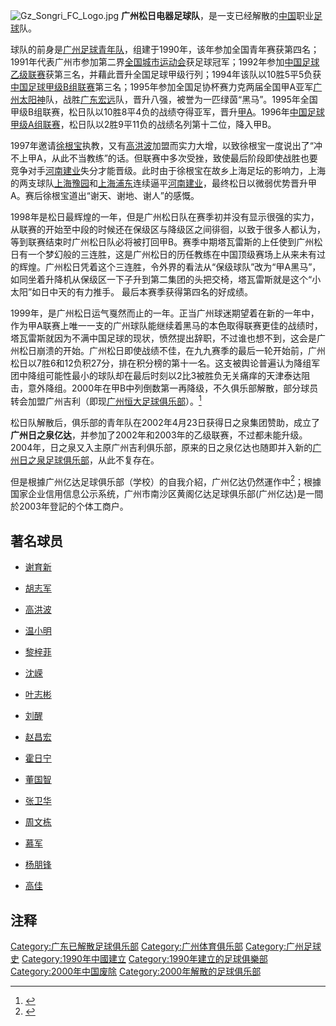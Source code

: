 [[File:Gz_Songri_FC_Logo.jpg|right]]
{{Advert|time=2020-06-24T16:35:13+00:00}}
'''广州松日电器足球队'''，是一支已经解散的[[中国|中国]]职业[[足球|足球]]队。

球队的前身是[[广州足球青年队|广州足球青年队]]，组建于1990年，该年参加全国青年赛获第四名；1991年代表广州市参加第二界[[全国城市运动会|全国城市运动会]]获足球冠军；1992年参加[[中国足球乙级联赛|中国足球乙级联赛]]获第三名，并藉此晋升全国足球甲级行列；1994年该队以10胜5平5负获[[中国足球甲级B组联赛|中国足球甲级B组联赛]]第三名；1995年参加全国足协杯赛力克两届全国甲A亚军[[广州太阳神|广州太阳神]]队，战胜[[广东宏远|广东宏远]]队，晋升八强，被誉为一匹绿茵“黑马”。1995年全国甲级B组联赛，松日队以10胜8平4负的战绩夺得亚军，晋升[[中国足球甲级A组联赛|甲A]]。1996年[[中国足球甲级A组联赛|中国足球甲级A组联赛]]，松日队以2胜9平11负的战绩名列第十二位，降入甲B。

1997年邀请[[徐根宝|徐根宝]]执教，又有[[高洪波|高洪波]]加盟而实力大增，以致徐根宝一度说出了“冲不上甲A，从此不当教练”的话。但联赛中多次受挫，致使最后阶段即使战胜也要竞争对手[[河南建业|河南建业]]失分才能晋级。此时由于徐根宝在故乡上海足坛的影响力，上海的两支球队[[上海豫园足球俱乐部|上海豫园]]和[[陕西中新|上海浦东]]连续逼平[[河南建业|河南建业]]，最终松日以微弱优势晋升甲A。赛后徐根宝道出“谢天、谢地、谢人”的感慨。

1998年是松日最辉煌的一年，但是广州松日队在赛季初并没有显示很强的实力，从联赛的开始至中段的时候还在保级区与降级区之间徘徊，以致于很多人都认为，等到联赛结束时广州松日队必将被打回甲B。赛季中期塔瓦雷斯的上任使到广州松日有一个梦幻般的三连胜，这是广州松日的历任教练在中国顶级赛场上从来未有过的辉煌。广州松日凭着这个三连胜，令外界的看法从“保级球队”改为“甲A黑马”，如同坐着升降机从保级区一下子升到第二集团的头把交椅，塔瓦雷斯就是这个“小太阳”如日中天的有力推手。 最后本赛季获得第四名的好成绩。

1999年，是广州松日运气戛然而止的一年。正当广州球迷期望着在新的一年中，作为甲A联赛上唯一一支的广州球队能继续着黑马的本色取得联赛更佳的战绩时，塔瓦雷斯就因为不满中国足球的现状，愤然提出辞职，不过谁也想不到，这会是广州松日崩溃的开始。广州松日即使战绩不佳，在九九赛季的最后一轮开始前，广州松日以7胜6和12负积27分，排在积分榜的第十一名。这支被舆论普遍认为降组军团中降组可能性最小的球队却在最后时刻以2比3被胜负无关痛痒的天津泰达阻击，意外降组。2000年在甲B中列倒数第一再降级，不久俱乐部解散，部分球员转会加盟广州吉利（即现[[广州恒大足球俱乐部|广州恒大足球俱乐部]]）。<ref>{{Cite web|url=http://www.ppsport.com/article/news/842387.html|accessdate=2020-02-17|work=www.ppsport.com|title=存档副本|archive-date=2020-02-17|archive-url=https://web.archive.org/web/20200217173519/http://www.ppsport.com/article/news/842387.html|dead-url=no}}</ref>

松日队解散后，俱乐部的青年队{{Fact|time=2017-11-02T03:19:51+00:00}}在2002年4月23日获得日之泉集团赞助，成立了'''广州日之泉亿达'''，并参加了2002年和2003年的乙级联赛，不过都未能升级。2004年，日之泉又入主原广州吉利俱乐部，原来的日之泉亿达也随即并入新的[[广州医药足球俱乐部|广州日之泉足球俱乐部]]，从此不复存在{{Fact|time=2017-11-02T03:15:25+00:00}}。

但是根據广州亿达足球俱乐部（学校）的自我介紹，广州亿达仍然運作中<ref>{{cite web|url=http://www.yida-fc.com/gaikuang.asp|title=打造中国足球明星，再创南粤辉煌|publisher=亿达足球俱乐部|access-date=2017年11月2日|archive-url=https://web.archive.org/web/20171107011008/http://www.yida-fc.com/gaikuang.asp|archive-date=2017-11-07|dead-url=yes}}</ref>；根據国家企业信用信息公示系统，广州市南沙区黄阁亿达足球俱乐部(广州亿达)是一間於2003年登記的个体工商户。

==著名球员==
*{{flagicon|China}} [[谢育新|谢育新]]
*{{flagicon|China}} [[胡志军|胡志军]]
*{{flagicon|China}} [[高洪波|高洪波]]
*{{flagicon|China}} [[温小明|温小明]]
*{{flagicon|China}} [[黎梓菲|黎梓菲]]
*{{flagicon|China}} [[沈嵘|沈嵘]]
*{{flagicon|China}} [[叶志彬|叶志彬]]
*{{flagicon|China}} [[刘醒|刘醒]]
*{{flagicon|China}} [[赵昌宏|赵昌宏]]
*{{flagicon|China}} [[霍日宁|霍日宁]]
*{{flagicon|China}} [[董国智|董国智]]
*{{flagicon|China}} [[张卫华_(足球运动员)|张卫华]]
*{{flagicon|China}} [[周文栋|周文栋]]
*{{flagicon|China}} [[慕军|慕军]]
*{{flagicon|China}} [[杨朋锋|杨朋锋]]
*{{flagicon|Georgia}} [[高佳|高佳]]
== 注释 ==

{{Reflist}}

[[Category:广东已解散足球俱乐部|Category:广东已解散足球俱乐部]]
[[Category:广州体育俱乐部|Category:广州体育俱乐部]]
[[Category:广州足球史|Category:广州足球史]]
[[Category:1990年中國建立|Category:1990年中國建立]]
[[Category:1990年建立的足球俱樂部|Category:1990年建立的足球俱樂部]]
[[Category:2000年中国废除|Category:2000年中国废除]]
[[Category:2000年解散的足球俱乐部|Category:2000年解散的足球俱乐部]]